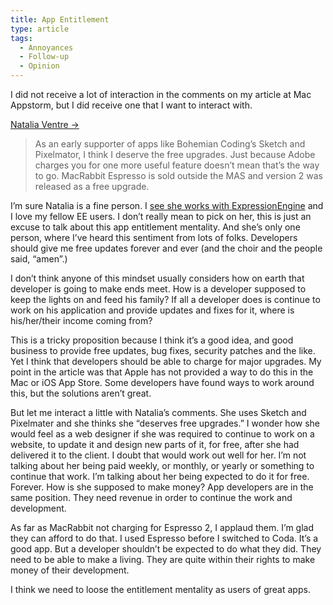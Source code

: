 ```yaml
---
title: App Entitlement
type: article
tags:
  - Annoyances
  - Follow-up
  - Opinion
---
```


I did not receive a lot of interaction in the comments on my article at Mac Appstorm, but I did receive one that I want to interact with.

[Natalia Ventre →](http://mac.appstorm.net/general/opinion/mac-app-store-paid-upgrades-how-apple-should-fix-a-broken-model/#comments)

> As an early supporter of apps like Bohemian Coding’s Sketch and Pixelmator, I think I deserve the free upgrades. Just because Adobe charges you for one more useful feature doesn’t mean that’s the way to go. MacRabbit Espresso is sold outside the MAS and version 2 was released as a free upgrade.

I’m sure Natalia is a fine person. I [see she works with ExpressionEngine](http://nataliav.me/) and I love my fellow EE users. I don’t really mean to pick on her, this is just an excuse to talk about this app entitlement mentality. And she’s only one person, where I’ve heard this sentiment from lots of folks. Developers should give me free updates forever and ever (and the choir and the people said, “amen”.)

I don’t think anyone of this mindset usually considers how on earth that developer is going to make ends meet. How is a developer supposed to keep the lights on and feed his family? If all a developer does is continue to work on his application and provide updates and fixes for it, where is his/her/their income coming from?

This is a tricky proposition because I think it’s a good idea, and good business to provide free updates, bug fixes, security patches and the like. Yet I think that developers should be able to charge for major upgrades. My point in the article was that Apple has not provided a way to do this in the Mac or iOS App Store. Some developers have found ways to work around this, but the solutions aren’t great.

But let me interact a little with Natalia’s comments. She uses Sketch and Pixelmater and she thinks she “deserves free upgrades.” I wonder how she would feel as a web designer if she was required to continue to work on a website, to update it and design new parts of it, for free, after she had delivered it to the client. I doubt that would work out well for her. I’m not talking about her being paid weekly, or monthly, or yearly or something to continue that work. I’m talking about her being expected to do it for free. Forever. How is she supposed to make money? App developers are in the same position. They need revenue in order to continue the work and development.

As far as MacRabbit not charging for Espresso 2, I applaud them. I’m glad they can afford to do that. I used Espresso before I switched to Coda. It’s a good app. But a developer shouldn’t be expected to do what they did. They need to be able to make a living. They are quite within their rights to make money of their development.

I think we need to loose the entitlement mentality as users of great apps.
